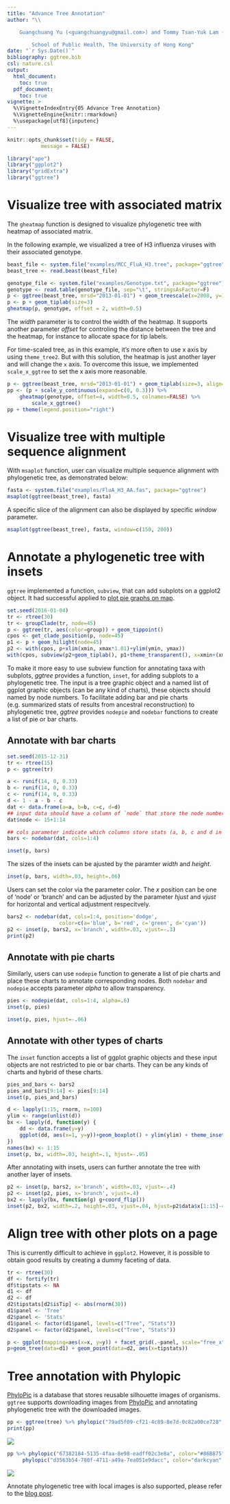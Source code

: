 ```yaml
---
title: "Advance Tree Annotation"
author: "\\

	Guangchuang Yu (<guangchuangyu@gmail.com>) and Tommy Tsan-Yuk Lam (<ttylam@hku.hk>)\\

        School of Public Health, The University of Hong Kong"
date: "`r Sys.Date()`"
bibliography: ggtree.bib
csl: nature.csl
output: 
  html_document:
    toc: true
  pdf_document:
    toc: true
vignette: >
  %\VignetteIndexEntry{05 Advance Tree Annotation}
  %\VignetteEngine{knitr::rmarkdown}
  %\usepackage[utf8]{inputenc}
---
```


```r
knitr::opts_chunk$set(tidy = FALSE,
		   message = FALSE)
```


```r
library("ape")
library("ggplot2")
library("gridExtra")
library("ggtree")
```


# Visualize tree with associated matrix

<!--
At first we implemented `gplot` function to visualize tree with heatmap but it has [an issue](https://github.com/GuangchuangYu/ggtree/issues/3) that it can't always guarantee the heatmap aligning to the tree properly, since the line up is between two figures and it's currently not supported internally by ggplot2. I have implemented another function `gheatmap` that can do the line up properly by creating a new layer above the tree.
-->

The `gheatmap` function is designed to visualize phylogenetic tree with heatmap of associated matrix.

In the following example, we visualized a tree of H3 influenza viruses with their associated genotype.

```r
beast_file <- system.file("examples/MCC_FluA_H3.tree", package="ggtree")
beast_tree <- read.beast(beast_file)

genotype_file <- system.file("examples/Genotype.txt", package="ggtree")
genotype <- read.table(genotype_file, sep="\t", stringsAsFactor=F)
p <- ggtree(beast_tree, mrsd="2013-01-01") + geom_treescale(x=2008, y=1)
p <- p + geom_tiplab(size=3)
gheatmap(p, genotype, offset = 2, width=0.5)
```

The _width_ parameter is to control the width of the heatmap. It supports another parameter _offset_ for controling the distance between the tree and the heatmap, for instance to allocate space for tip labels.


For time-scaled tree, as in this example, it's more often to use x axis by using `theme_tree2`. But with this solution, the heatmap is just another layer and will change the `x` axis. To overcome this issue, we implemented `scale_x_ggtree` to set the x axis more reasonable. 

<!-- User can also use `gplot` and tweak the positions of two plot to align properly. -->

```r
p <- ggtree(beast_tree, mrsd="2013-01-01") + geom_tiplab(size=3, align=TRUE) + theme_tree2()
pp <- (p + scale_y_continuous(expand=c(0, 0.3))) %>%
    gheatmap(genotype, offset=4, width=0.5, colnames=FALSE) %>%
        scale_x_ggtree()
pp + theme(legend.position="right")
```

# Visualize tree with multiple sequence alignment

With `msaplot` function, user can visualize multiple sequence alignment with phylogenetic tree, as demonstrated below:
```r
fasta <- system.file("examples/FluA_H3_AA.fas", package="ggtree")
msaplot(ggtree(beast_tree), fasta) 
```

A specific slice of the alignment can also be displayed by specific _window_ parameter.

```r
msaplot(ggtree(beast_tree), fasta, window=c(150, 200)) 
```

# Annotate a phylogenetic tree with insets

`ggtree` implemented a function, `subview`, that can add subplots on a ggplot2 object. It had successful applied to [plot pie graphs on map](http://stackoverflow.com/questions/10368180/plotting-pie-graphs-on-map-in-ggplot/32380396#32380396).

```r
set.seed(2016-01-04)
tr <- rtree(30)
tr <- groupClade(tr, node=45)
p <- ggtree(tr, aes(color=group)) + geom_tippoint()
cpos <- get_clade_position(p, node=45)
p1 <- p + geom_hilight(node=45)
p2 <- with(cpos, p+xlim(xmin, xmax*1.01)+ylim(ymin, ymax))
with(cpos, subview(p2+geom_tiplab(), p1+theme_transparent(), x=xmin+(xmax-xmin)*.15, y=ymin+(ymax-ymin)*.85))
```

To make it more easy to use subview function for annotating taxa with subplots, *ggtree* provides a function, `inset`, for adding subplots to a phylogenetic tree. The input is a tree graphic object and a named list of ggplot graphic objects (can be any kind of charts), these objects should named by node numbers. To facilitate adding bar and pie charts (e.g. summarized stats of results from ancestral reconstruction) to phylogenetic tree, *ggtree* provides `nodepie` and `nodebar` functions to create a list of pie or bar charts.

## Annotate with bar charts

```r
set.seed(2015-12-31)
tr <- rtree(15)
p <- ggtree(tr)

a <- runif(14, 0, 0.33)
b <- runif(14, 0, 0.33)
c <- runif(14, 0, 0.33)
d <- 1 - a - b - c
dat <- data.frame(a=a, b=b, c=c, d=d)
## input data should have a column of `node` that store the node number
dat$node <- 15+1:14

## cols parameter indicate which columns store stats (a, b, c and d in this example)
bars <- nodebar(dat, cols=1:4)

inset(p, bars)
```

The sizes of the insets can be ajusted by the paramter *width* and *height*.

```r
inset(p, bars, width=.03, height=.06)
```

Users can set the color via the parameter *color*. The *x* position can be one of 'node' or 'branch' and can be adjusted by the parameter *hjust* and *vjust* for horizontal and vertical adjustment respecitvely.


```r
bars2 <- nodebar(dat, cols=1:4, position='dodge',
                 color=c(a='blue', b='red', c='green', d='cyan'))
p2 <- inset(p, bars2, x='branch', width=.03, vjust=-.3)
print(p2)
```

## Annotate with pie charts

Similarly, users can use `nodepie` function to generate a list of pie charts and place these charts to annotate corresponding nodes. Both `nodebar` and `nodepie` accepts parameter *alpha* to allow transparency.

```r
pies <- nodepie(dat, cols=1:4, alpha=.6)
inset(p, pies)
```


```r
inset(p, pies, hjust=-.06)
```

## Annotate with other types of charts

The `inset` function accepts a list of ggplot graphic objects and these input objects are not restricted to pie or bar charts. They can be any kinds of charts and hybrid of these charts.

```r
pies_and_bars <- bars2
pies_and_bars[9:14] <- pies[9:14]
inset(p, pies_and_bars)
```

```r
d <- lapply(1:15, rnorm, n=100)
ylim <- range(unlist(d))
bx <- lapply(d, function(y) {
    dd <- data.frame(y=y)
    ggplot(dd, aes(x=1, y=y))+geom_boxplot() + ylim(ylim) + theme_inset()
})
names(bx) <- 1:15
inset(p, bx, width=.03, height=.1, hjust=-.05)
```


After annotating with insets, users can further annotate the tree with another layer of insets.

```r
p2 <- inset(p, bars2, x='branch', width=.03, vjust=-.4)
p2 <- inset(p2, pies, x='branch', vjust=.4)
bx2 <- lapply(bx, function(g) g+coord_flip())
inset(p2, bx2, width=.2, height=.03, vjust=.04, hjust=p2$data$x[1:15]-4) + xlim(NA, 4.5)
```

# Align tree with other plots on a page

This is currently difficult to achieve in `ggplot2`. However, it is possible to obtain good results by creating a dummy faceting of data.

```r
tr <- rtree(30)
df <- fortify(tr)
df$tipstats <- NA
d1 <- df
d2 <- df
d2$tipstats[d2$isTip] <- abs(rnorm(30))
d1$panel <- 'Tree'
d2$panel <- 'Stats'
d1$panel <- factor(d1$panel, levels=c("Tree", "Stats"))
d2$panel <- factor(d2$panel, levels=c("Tree", "Stats"))

p <- ggplot(mapping=aes(x=x, y=y)) + facet_grid(.~panel, scale="free_x") + theme_tree2()
p+geom_tree(data=d1) + geom_point(data=d2, aes(x=tipstats)) 
```

# Tree annotation with Phylopic


[PhyloPic](http://phylopic.org/) is a database that stores reusable silhouette images of organisms. `ggtree` supports downloading images from [PhyloPic](http://phylopic.org/) and annotating phylogenetic tree with the downloaded images.

```r
pp <- ggtree(tree) %>% phylopic("79ad5f09-cf21-4c89-8e7d-0c82a00ce728", color="steelblue", alpha = .3)
print(pp)
```
![](figures/phylopic1.png)

```r
pp %>% phylopic("67382184-5135-4faa-8e98-eadff02c3e8a", color="#86B875", alpha=.8, node=4) %>%
     phylopic("d3563b54-780f-4711-a49a-7ea051e9dacc", color="darkcyan", alpha=.8, node=17, width=.2)
```
![](figures/phylopic2.png)


Annotate phylogenetic tree with local images is also supported, please refer to the [blog post](http://guangchuangyu.github.io/2015/08/ggtree-annotate-phylogenetic-tree-with-local-images/).





